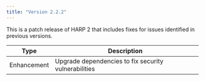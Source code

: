 ```yaml
---
title: "Version 2.2.2"
---
```


This is a patch release of HARP 2 that includes fixes for issues identified
in previous versions.

| Type | Description |
| ---- |------------ |
| Enhancement     | Upgrade dependencies to fix security vulnerabilities |
